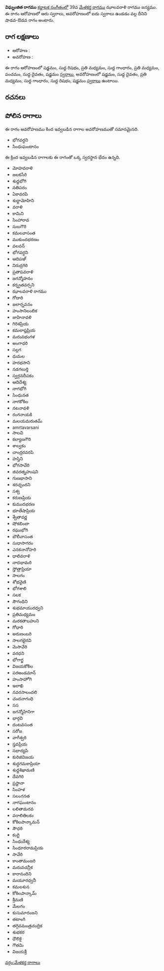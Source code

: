 {{Infobox ragam
	| name          	= విఘ్నంజిత
	| synonym	    	= 
	| mela          	= 
	| chakra        	= 
	| janaka        	= 
	| type          	= శాడవ-ఔడవ
	| arohanam      	= {{svaraC|S|R1|M2|G1|M2|P|D1|S'}} 
	| avarohanam    	= {{svaraC|S'|D1|M2|G1|R1|S}}
	| jeeva         	=
	| chhaya        	=
	| nyasa         	=
	| vishesha      	= 
	| equivalent  		= 
}}
{{కర్ణాటక సంగీత రాగాలు}}
'''విఘ్నంజిత రాగము''' [[కర్ణాటక సంగీతం]]లో 39వ [[మేళకర్త రాగము]] ఝాలవరాళి రాగము జన్యము.  ఈ రాగం ఆరోహణలో ఆరు స్వరాలు, అవరోహణంలో ఐదు స్వరాలు ఉండడం వల్ల దీనిని షాడవ-ఔడవ రాగం అంటారు.


==రాగ లక్షణాలు==


* ఆరోహణ : {{svaraC|S|R1|M2|G1|M2|P|D1|S'}} 
* అవరోహణ : {{svaraC|S'|D1|M2|G1|R1|S}}

ఈ రాగం ఆరోహణంలో షడ్జమం, సుద్ద రిషభం, ప్రతి మధ్యమం, సుద్ద గాంధారం, ప్రతి మధ్యమం, పంచమం, సుద్ద దైవతం, షడ్జమం [[స్వరాలు]], అవరోహణంలో షడ్జమం, సుద్ద దైవతం, ప్రతి మధ్యమం, సుద్ద గాంధారం, సుద్ద రిషభం, షడ్జమం [[స్వరాలు]] ఉంటాయి.

==రచనలు==



==పోలిన రాగాలు==
ఈ రాగం అవరోహణము కింద ఇవ్వబడిన రాగాల అవరోహణముతో సమానమైనది.
* భోగవర్ధని
* సింధుఘంటానం

ఈ క్రింద ఇవ్వబడిన రాగాలకు ఈ రాగంతో ఒక్క స్వరస్థాన భేదం ఉన్నది.
* మోహవరాళి
* జలకసేరి
* శుధ్ధభోగి
* నతిపరం
* ఏకావరపి
* శుధ్ధామోహిని
* వరాళి
* కామిని
* సింహారావ
* సుబగౌరి
* కమలవాసంత
* ముకుందభరణం
* వలవన్
* భోగవర్ధని
* ఆదిపఞ్
* నిరుద్రగిరి
* ప్రతాపవరాళి
* జగన్మోహనం
* కర్న్రతవర్సని
* ఝాలవరాళి రాగము
* గోదారి
* జలార్నవనం
* హంసానిలంబిక
* జాహినావళి
* గిరిశప్రియ
* కమలాప్తప్రియ
* మరువభంగళ
* అంగాధరి
* సల్లగ
* ధుమల
* హరభసాని
* నడగలుర్తి
* స్వర్గనదీపకం
* ఆదిదేశ్య
* నాగభోగి
* సింధునత
* నాగకోకిల
* నటనావళి
* రంగనాయకి
* మలయమరుతమ్
* amrtavarsani
* సాలవి
* కల్యాణగౌరి
* శాల్వకం
* చాంద్రరవరపి
* హస్తిని
* భోగసావేరి
* జివరత్నహుషని
* గుణభాసాని
* శరచ్ఛందని
* సశ్వ
* కరుణప్రియ
* కుముదభరణ
* భూతేషాప్రియ
* శ్వేతావర్ణ
* షోకబింబా
* రఘుభోగి
* బౌలీవాసంత
* సుధాసాగరం
* ఎనకనానోహరి
* ధాలివరాళి
* నాదభామరి
* స్తోత్రాప్రియా
* సాలగం
* శోభవైణి
* భోగశాలి
* సలక
* సౌగంధిని
* శుభమాయురధ్వని
* ప్రతిమధ్యమం
* మరకతాబహుని
* గోధారి
* అరుణంబరి
* సాలగభైరవి
* మెసావేరి
* వరధని
* భోగాగ్జ
* విజయకోకిల
* పరఅండమాన్
* హంసాహోగి
* ఇలాఖి
* నవరసాలందలి
* చందనాగంధి
* సస
* జగన్మోహినిగా
* భార్గవి
* దంటవసంత
* సరోజ
* వాగీశ్వరి
* స్తవప్రియ
* సభాద్యపి
* కురిజివిజయ
* శుద్ధగమకాప్రియా
* శుధ్ధశిఖామణి
* దేవగిరి
* ప్రస్టానా
* సింహళ
* సలంగనత
* నాగఘంటానం
* లలితామరవ
* వరాలితిలకం
* కోకిలపాన్కామన్
* సౌధరి
* కంగ్టి
* సింధుదేశ్య
* సింధూరరామప్రియ
* సావేరి
* కాంతామంజరి
* మరువచన్రీక
* కారానందిని
* మయూరధ్వనీ
* కమలశున
* కోకిలపాన్కామ్
* శ్రీమణి
* మేలగం
* కుసుమారంజని
* తటాంగి
* తగ్గివమంత్రచంద్రిక
* శుభకర
* ధౌలికై
* గౌతమి
* విజయశ్రీ



[[వర్గం:మేళకర్త రాగాలు]]